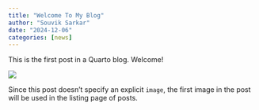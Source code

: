 ```yaml
---
title: "Welcome To My Blog"
author: "Souvik Sarkar"
date: "2024-12-06"
categories: [news]
---
```


This is the first post in a Quarto blog. Welcome!

![](thumbnail.jpg)

Since this post doesn't specify an explicit `image`, the first image in the post will be used in the listing page of posts.
